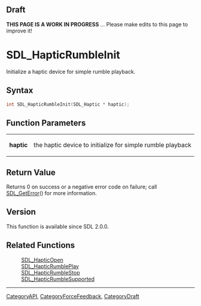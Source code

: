 
== Draft ==


'''THIS PAGE IS A WORK IN PROGRESS''' ... Please make edits to this page to improve it!


= SDL_HapticRumbleInit =

Initialize a haptic device for simple rumble playback.

== Syntax ==

<syntaxhighlight lang='c'>
int SDL_HapticRumbleInit(SDL_Haptic * haptic);
</syntaxhighlight>

== Function Parameters ==

{|
|'''haptic'''
|the haptic device to initialize for simple rumble playback
|}

== Return Value ==

Returns 0 on success or a negative error code on failure; call
[[SDL_GetError]]() for more information.



== Version ==

This function is available since SDL 2.0.0.



== Related Functions ==

:[[SDL_HapticOpen]]
:[[SDL_HapticRumblePlay]]
:[[SDL_HapticRumbleStop]]
:[[SDL_HapticRumbleSupported]]

----
[[CategoryAPI]], [[CategoryForceFeedback]], [[CategoryDraft]]


